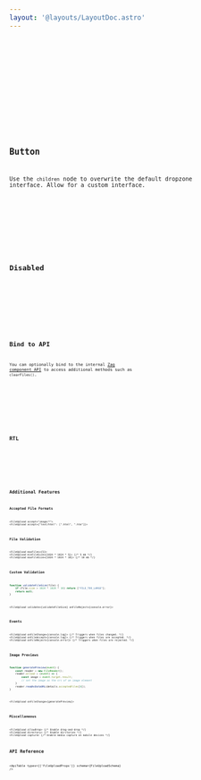 ```yaml
---
layout: '@layouts/LayoutDoc.astro'
---
```





<Preview client:load>
	<Fragment slot="preview">
		<Example client:load />
	</Fragment>
	<Fragment slot="code">
		<Code code={ExampleRaw} lang="tsx" />
	</Fragment>
</Preview>

<Preview client:load>
	<Fragment slot="preview">
		<ExampleFull client:load />
	</Fragment>
	<Fragment slot="code">
		<Code code={ExampleFullRaw} lang="tsx" />
	</Fragment>
</Preview>

## Button

Use the `children` node to overwrite the default dropzone interface. Allow for a custom interface.

<Preview client:load>
	<Fragment slot="preview">
		<ExampleButton client:load />
	</Fragment>
	<Fragment slot="code">
		<Code code={ExampleButtonRaw} lang="tsx" />
	</Fragment>
</Preview>

## Disabled

<Preview client:load>
	<Fragment slot="preview">
		<ExampleDisabled client:load />
	</Fragment>
	<Fragment slot="code">
		<Code code={ExampleDisabledRaw} lang="tsx" />
	</Fragment>
</Preview>

## Bind to API

You can optionally bind to the internal [Zag component API](https://zagjs.com/components/react/file-upload#machine-api) to access additional methods such as `clearFiles()`.

<Preview client:load>
	<Fragment slot="preview">
		<ExampleApiBind client:load />
	</Fragment>
	<Fragment slot="code">
		<Code code={ExampleApiBindRaw} lang="tsx" />
	</Fragment>
</Preview>

## RTL

<Preview client:load>
	<Fragment slot="preview">
		<ExampleRtl client:load />
	</Fragment>
	<Fragment slot="code">
		<Code code={ExampleRtlRaw} lang="tsx" />
	</Fragment>
</Preview>

## Additional Features

### Accepted File Formats

```tsx
<FileUpload accept="image/*">
<FileUpload accept={"text/html": [".html", ".htm"]}>
```

### File Validation

```tsx
<FileUpload maxFiles={5}>
<FileUpload minFileSize={1024 * 1024 * 5}> {/* 5 mb */}
<FileUpload maxFileSize={1024 * 1024 * 10}> {/* 10 mb */}
```

### Custom Validation

```ts
function validateFileSize(file) {
	if (file.size > 1024 * 1024 * 10) return ["FILE_TOO_LARGE"];
	return null;
}
```
```tsx
<FileUpload validate={validateFileSize} onFileReject={console.error}>
```

### Events

```tsx
<FileUpload onFileChange={console.log}> {/* Triggers when files changed. */}
<FileUpload onFileAccept={console.log}> {/* Triggers when files are accepted. */}
<FileUpload onFileReject={console.error}> {/* Triggers when files are rejected. */}
```

### Image Previews

```ts
function generatePreview(event) {
	const reader = new FileReader();
	reader.onload = (event) => {
		const image = event.target.result;
		// set the image as the src of an image element
	}
	reader.readAsDataURL(details.acceptedFiles[0]);
}
```
```tsx
<FileUpload onFileChange={generatePreview}>
```

### Miscellaneous

```tsx
<FileUpload allowDrop> {/* Enable drag-and-drop */}
<FileUpload directory> {/* Enable dirctories */}
<FileUpload capture> {/* Enable media capture on mobile devices */}
```

## API Reference

<ApiTable types={['FileUploadProps']} schema={FileUploadSchema} />
